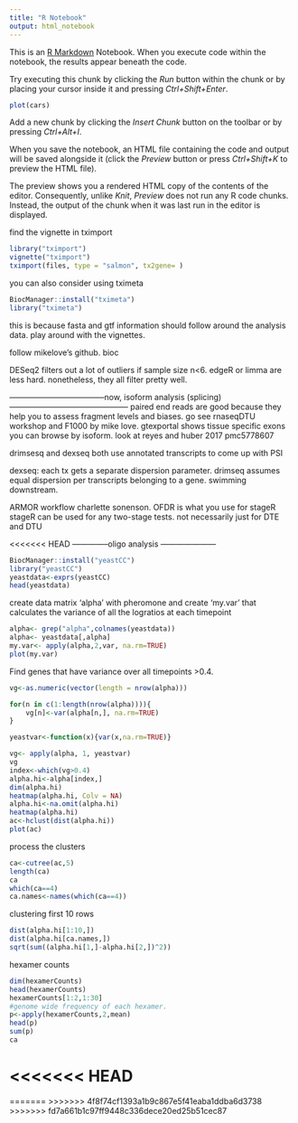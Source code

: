 ```yaml
---
title: "R Notebook"
output: html_notebook
---
```


This is an [R Markdown](http://rmarkdown.rstudio.com) Notebook. When you execute code within the notebook, the results appear beneath the code. 

Try executing this chunk by clicking the *Run* button within the chunk or by placing your cursor inside it and pressing *Ctrl+Shift+Enter*. 

```r
plot(cars)
```

Add a new chunk by clicking the *Insert Chunk* button on the toolbar or by pressing *Ctrl+Alt+I*.

When you save the notebook, an HTML file containing the code and output will be saved alongside it (click the *Preview* button or press *Ctrl+Shift+K* to preview the HTML file).

The preview shows you a rendered HTML copy of the contents of the editor. Consequently, unlike *Knit*, *Preview* does not run any R code chunks. Instead, the output of the chunk when it was last run in the editor is displayed.


find the vignette in tximport
```r
library("tximport")
vignette("tximport")
tximport(files, type = "salmon", tx2gene= )
```
you can also consider using tximeta
```r
BiocManager::install("tximeta")
library("tximeta")
```

this is because fasta and gtf information should follow around the analysis data. play around with the vignettes. 

follow mikelove's github. bioc

DESeq2 filters out a lot of outliers if sample size n<6. edgeR or limma are less hard. nonetheless, they all filter pretty well. 

------------------------------------now, isoform analysis (splicing)---------------------------------------------
paired end reads are good because they help you to assess fragment levels and biases. 
go see rnaseqDTU workshop and F1000 by mike love. 
gtexportal shows tissue specific exons
you can browse by isoform. 
look at reyes and huber 2017 pmc5778607

drimsesq and dexseq both use annotated transcripts to come up with PSI

dexseq: each tx gets a separate dispersion parameter. drimseq assumes equal dispersion per transcripts belonging to a gene. swimming downstream.

ARMOR workflow charlette sonenson. 
OFDR is what you use for stageR
stageR can be used for any two-stage tests. not necessarily just for DTE and DTU

<<<<<<< HEAD
--------------oligo analysis ---------------------
```r
BiocManager::install("yeastCC")
library("yeastCC")
yeastdata<-exprs(yeastCC)
head(yeastdata)
```
create data matrix 'alpha' with pheromone and create 'my.var' that calculates the variance of all the logratios at each timepoint
```r
alpha<- grep("alpha",colnames(yeastdata))
alpha<- yeastdata[,alpha]
my.var<- apply(alpha,2,var, na.rm=TRUE)
plot(my.var)
```
Find genes that have variance over all timepoints >0.4. 

```r
vg<-as.numeric(vector(length = nrow(alpha)))

for(n in c(1:length(nrow(alpha)))){
    vg[n]<-var(alpha[n,], na.rm=TRUE)
}

yeastvar<-function(x){var(x,na.rm=TRUE)}

vg<- apply(alpha, 1, yeastvar)
vg
index<-which(vg>0.4)
alpha.hi<-alpha[index,]
dim(alpha.hi)
heatmap(alpha.hi, Colv = NA)
alpha.hi<-na.omit(alpha.hi)
heatmap(alpha.hi)
ac<-hclust(dist(alpha.hi))
plot(ac)
```

process the clusters
```r
ca<-cutree(ac,5)
length(ca)
ca
which(ca==4)
ca.names<-names(which(ca==4))
```

clustering first 10 rows
```r
dist(alpha.hi[1:10,])
dist(alpha.hi[ca.names,])
sqrt(sum((alpha.hi[1,]-alpha.hi[2,])^2))

```
hexamer counts
```r
dim(hexamerCounts)
head(hexamerCounts)
hexamerCounts[1:2,1:30]
#genome wide frequency of each hexamer.
p<-apply(hexamerCounts,2,mean)
head(p)
sum(p)
ca

```
<<<<<<< HEAD
=======
=======
>>>>>>> 4f8f74cf1393a1b9c867e5f41eaba1ddba6d3738
>>>>>>> fd7a661b1c97ff9448c336dece20ed25b51cec87

